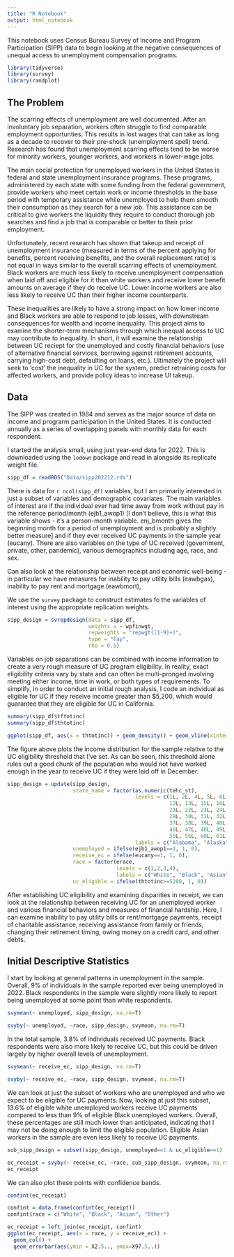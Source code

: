```yaml
---
title: "R Notebook"
output: html_notebook
---
```


This notebook uses Census Bureau Survey of Income and Program Participation (SIPP) data to begin looking at the negative consequences of unequal access to unemployment compensation programs.

```r
library(tidyverse)
library(survey)
library(randplot)
```

## The Problem ##

The scarring effects of unemployment are well documented. After an involuntary job separation, workers often struggle to find comparable employment opportunties. This results in lost wages that can take as long as a decade to recover to their pre-shock (unemployment spell) trend. Research has found that unemployment scarring effects tend to be worse for minority workers, younger workers, and workers in lower-wage jobs.

The main social protection for unemployed workers in the United States is federal and state unemployment insurance programs. These programs, administered by each state with some funding from the federal government, provide workers who meet certain work or income thresholds in the base period with temporary assistance while unemployed to help them smooth their consumption as they search for a new job. This assistance can be critical to give workers the liquidity they require to conduct thorough job searches and find a job that is comparable or better to their prior employment.

Unfortunately, recent research has shown that takeup and receipt of unemployment insurance (measured in terms of the percent applying for benefits, percent receiving benefits, and the overall replacement ratio) is not equal in ways similar to the overall scarring effects of unemployment. Black workers are much less likely to receive unemployment compensation when laid off and eligible for it than white workers and receive lower benefit amounts on average if they do receive UC. Lower income workers are also less likely to receive UC than their higher income counterparts.

These inequalities are likely to have a strong impact on how lower income and Black workers are able to respond to job losses, with downstream consequences for wealth and income inequality. This project aims to examine the shorter-term mechanisms through which inequal access to UC may contribute to inequality. In short, it will examine the relationship between UC reciept for the unemployed and costly financial behaviors (use of alternative financial services, borrowing against retirement accounts, carrying high-cost debt, defaulting on loans, etc.). Ultimately the project will seek to 'cost' the inequality in UC for the system, predict retraining costs for affected workers, and provide policy ideas to increase UI takeup.


## Data ##

The SIPP was created in 1984 and serves as the major source of data on income and prograrm participation in the United States. It is conducted annually as a series of overlapping panels with monthly data for each respondent.

I started the analysis small, using just year-end data for 2022. This is downloaded using the `lodown` package and read in alongside its replicate weight file.`


```r
sipp_df = readRDS("Data/sipp202212.rds")
```

There is data for `r ncol(sipp_df)` variables, but I am primarily interested in just a subset of variables and demographic covariates. The main variables of interest are if the individual ever had time away from work without pay in the reference period/month (ejb1_awop1) [I don't believe, this is what this variable shows - it's a person-month variable. enj_bmonth gives the beginning month for a period of unemployment and is probably a slightly better measure] and if they ever received UC payments in the sample year (eucany). There are also variables on the type of UC received (government, private, other, pandemic), various demographics including age, race, and sex.

Can also look at the relationship between receipt and economic well-being - in particular we have measures for inability to pay utility bills (eawbgas), inability to pay rent and mortgage (eawbmort), 

We use the `survey` package to construct estimates fo the variables of interest using the appropriate replication weights.

```r
sipp_design = svrepdesign(data = sipp_df,
                          weights = ~ wpfinwgt,
                          repweights = "repwgt([1-9]+)",
                          type = "Fay",
                          rho = 0.5)
```

Variables on job separations can be combined with income information to create a very rough measure of UC program eligibility. In reality, exact eligibility criteria vary by state and can often be multi-pronged involving meeting either income, time in work, or both types of requirements. To simplify, in order to conduct an initial rough analysis, I code an individual as eligible for UC if they receive income greater than $5,200, which would guarantee that they are eligible for UC in California.

```r
summary(sipp_df$tftotinc)
summary(sipp_df$thtotinc)

ggplot(sipp_df, aes(x = thtotinc)) + geom_density() + geom_vline(xintercept = 5200, color = 'red')
```

The figure above plots the income distribution for the sample relative to the UC eligibility threshold that I've set. As can be seen, this threshold alone rules out a good chunk of the population who would not have worked enough in the year to receive UC if they were laid off in December.

```r
sipp_design = update(sipp_design,
                     state_name = factor(as.numeric(tehc_st),
                                         levels = c(1L, 2L, 4L, 5L, 6L, 8L, 9L, 10L, 11L,
                                                    12L, 13L, 15L, 16L, 17L, 18L, 19L, 20L,
                                                    21L, 22L, 23L, 24L, 25L, 26L, 27L, 28L,
                                                    29L, 30L, 31L, 32L, 33L, 34L, 35L, 36L,
                                                    37L, 38L, 39L, 40L, 41L, 42L, 44L, 45L,
                                                    46L, 47L, 48L, 49L, 50L, 51L, 53L, 54L,
                                                    55L, 56L, 60L, 61L),
                                         labels = c("Alabama", "Alaska", "Arizona", "Arkansas", "California", "Colorado", "Connecticut", "Delaware", "DC", "Florida", "Georgia", "Hawaii", "Idaho", "Illinois", "Indiana", "Iowa", "Kansas", "Kentucky", "Louisiana", "Maine", "Maryland", "Massachusetts", "Michigan", "Minnesota", "Mississippi", "Missouri", "Montana", "Nebraska", "Nevada", "New Hampshire", "New Jersey", "New Mexico", "New York", "North Carolina", "North Dakota", "Ohio", "Oklahoma", "Oregon", "Pennsylvania", "Rhode Island", "South Carolina", "South Dakota", "Tennessee", "Texas", "Utah", "Vermont", "Virginia", "Washington", "West Virginia", "Wisconsin", "Wyoming", "Puerto Rico", "Foreign Country")),
                     unemployed = ifelse(ejb1_awop1==1, 1, 0),
                     receive_ec = ifelse(eucany==1, 1, 0),
                     race = factor(erace,
                                   levels = c(1,2,3,4),
                                   labels = c("White", "Black", "Asian", "Other")),
                     uc_eligible = ifelse(thtotinc>=5200, 1, 0))
```

After establishing UC eligibility and examining disparities in receipt, we can look at the relationship between receiving UC for an unemployed worker and various financial behaviors and measures of financial hardship. Here, I can examine inability to pay utility bills or rent/mortgage payments, receipt of charitable assistance, receiving assistance from family or friends, changing their retirement timing, owing money on a credit card, and other debts.


## Initial Descriptive Statistics ##

I start by looking at general patterns in unemployment in the sample. Overall, 9% of individuals in the sample reported ever being unemployed in 2022. Black respondents in the sample were slightly more likely to report being unemployed at some point than white respondents.

```r
svymean(~ unemployed, sipp_design, na.rm=T)

svyby(~ unemployed, ~race, sipp_design, svymean, na.rm=T)
```


In the total sample, 3.8% of individuals received UC payments. Black respondents were also more likely to receive UC, but this could be driven largely by higher overall levels of unemployment.

```r
svymean(~ receive_ec, sipp_design, na.rm=T)

svyby(~ receive_ec, ~race, sipp_design, svymean, na.rm=T)
```


We can look at just the subset of workers who are unemployed and who we expect to be eligible for UC payments. Now, looking at just this subset, 13.6% of eligible white unemployed workers receive UC payments compared to less than 9% of eligible Black unemployed workers. Overall, these percentages are still much lower than anticipated, indicating that I may not be doing enough to limit the eligible population. Eligible Asian workers in the sample are even less likely to receive UC payments.

```r
sub_sipp_design = subset(sipp_design, unemployed==1 & uc_eligible==1)

ec_receipt = svyby(~ receive_ec, ~race, sub_sipp_design, svymean, na.rm=T)
ec_receipt
```


We can also plot these points with confidence bands.

```r
confint(ec_receipt)

confint = data.frame(confint(ec_receipt))
confint$race = c("White", "Black", "Asian", "Other")

ec_receipt = left_join(ec_receipt, confint)
ggplot(ec_receipt, aes(x = race, y = receive_ec)) + 
  geom_col() +
  geom_errorbar(aes(ymin = X2.5.., ymax=X97.5..))
```